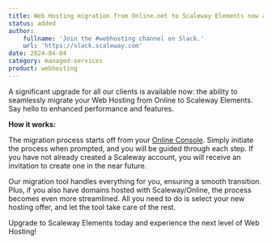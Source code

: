 ```yaml
---
title: Web Hosting migration from Online.net to Scaleway Elements now available!
status: added
author:
    fullname: 'Join the #webhosting channel on Slack.'
    url: 'https://slack.scaleway.com'
date: 2024-04-04
category: managed-services
product: webhosting
---
```


A significant upgrade for all our clients is available now: the ability to seamlessly migrate your Web Hosting from Online to Scaleway Elements. Say hello to enhanced performance and features.

**How it works:**

The migration process starts off from your [Online Console](https://console.online.net/). Simply initiate the process when prompted, and you will be guided through each step. If you have not already created a Scaleway account, you will receive an invitation to create one in the near future.

Our migration tool handles everything for you, ensuring a smooth transition. Plus, if you also have domains hosted with Scaleway/Online, the process becomes even more streamlined. All you need to do is select your new hosting offer, and let the tool take care of the rest.

Upgrade to Scaleway Elements today and experience the next level of Web Hosting!

